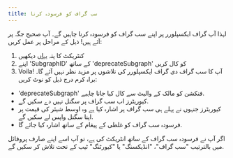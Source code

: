 ```yaml
---
title: سب گراف کو فرسودہ کرنا
---
```


لہذا آپ گراف ایکسپلورر پر اپنے سب گراف کو فرسودہ کرنا چاہیں گے۔ آپ صحیح جگہ پر آئے ہیں! ذیل کے مراحل پر عمل کریں:

1. کنٹریکٹ کا پتہ [یہاں](https://etherscan.io/address/0xadca0dd4729c8ba3acf3e99f3a9f471ef37b6825#writeProxyContract) دیکھیں
2. اپنے 'SubgraphID' کے ساتھ 'deprecateSubgraph' کو کال کریں
3. Voila! آپ کا سب گراف دی گراف ایکسپلورر کی تلاشوں پر مزید نظر نہیں آئے گا۔ براہ کرم درج ذیل کو نوٹ کریں:

- 'deprecateSubgraph' فنکشن کو مالک کے والیٹ سے کال کیا جانا چاہیے.
- کیوریٹرز اب سب گراف پر سگنل نہیں دے سکیں گے.
- کیوریٹرز جنہوں نے پہلے ہی سب گراف پر اشارہ کیا ہے وہ اوسط شیئر کی قیمت پر اپنا سگنل واپس لے سکیں گے.
- فرسودہ سب گراف کو غلطی کے پیغام کے ساتھ اشارہ کیا جائے گا.

اگر آپ نے فرسودہ سب گراف کے ساتھ انٹریکٹ کی ہے، تو آپ اسے اپنے صارف پروفائل میں بالترتیب "سب گراف"، "انڈیکسنگ" یا "کیورٹنگ" ٹیب کے تحت تلاش کر سکیں گے.
